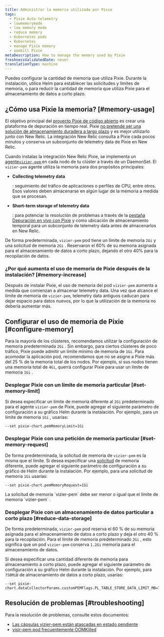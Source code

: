```yaml
---
title: Administrar la memoria utilizada por Pixie
tags:
  - Pixie Auto-telemetry
  - lowmemorymode
  - low memory mode
  - reduce memory
  - Kubernetes pods
  - Kubernetes
  - manage Pixie memory
  - oomkill Pixie
metaDescription: How to manage the memory used by Pixie
freshnessValidatedDate: never
translationType: machine
---
```


Puedes configurar la cantidad de memoria que utiliza Pixie. Durante la instalación, utilice Helm para establecer las solicitudes y límites de memoria, o para reducir la cantidad de memoria que utiliza Pixie para el almacenamiento de datos a corto plazo.

## ¿Cómo usa Pixie la memoria? [#memory-usage]

El objetivo principal del [proyecto Pixie de código abierto](https://github.com/pixie-io/pixie) es crear una plataforma de depuración en tiempo real. Pixie [no pretende ser una solución de almacenamiento duradera a largo plazo](https://docs.px.dev/about-pixie/faq/#data-collection-how-much-data-does-pixie-store) y es mejor utilizarlo junto con New Relic. La integración New Relic consulta a Pixie cada pocos minutos y conserva un subconjunto de telemetry data de Pixie en New Relic.

Cuando instalas la integración New Relic Pixie, se implementa un [agente`vizier-pem` ](https://docs.px.dev/reference/architecture/#vizier)en cada nodo de tu clúster a través de un DaemonSet. El `vizier-pem` agente utiliza la memoria para dos propósitos principales:

* <DoNotTranslate>**Collecting telemetry data**</DoNotTranslate>

  : seguimiento del tráfico de aplicaciones o perfiles de CPU, entre otros. Esos valores deben almacenarse en algún lugar de la memoria a medida que se procesan.

* <DoNotTranslate>**Short-term storage of telemetry data**</DoNotTranslate>

  : para potenciar la resolución de problemas a través de la [pestaña Depuración en vivo con Pixie](/docs/kubernetes-pixie/auto-telemetry-pixie/understand-use-data/live-debugging-with-pixie) y como ubicación de almacenamiento temporal para un subconjunto de telemetry data antes de almacenarlos en New Relic.

De forma predeterminada, `vizier-pem` pod tiene un límite de memoria `2Gi` y una solicitud de memoria `2Gi` . Reservaron el 60% de su memoria asignada para el almacenamiento de datos a corto plazo, dejando el otro 40% para la recopilación de datos.

### ¿Por qué aumenta el uso de memoria de Pixie después de la instalación? [#memory-increase]

Después de instalar Pixie, el uso de memoria del pod `vizier-pem` aumenta a medida que comienzan a almacenar telemetry data. Una vez que alcance el límite de memoria de `vizier-pem`, telemetry data antiguos caducan para dejar espacio para datos nuevos, por lo que la utilización de la memoria no debería aumentar más.

## Configurar el uso de memoria de Pixie [#configure-memory]

Para la mayoría de los clústeres, recomendamos utilizar la configuración de memoria predeterminada `2Gi` . Sin embargo, para ciertos clústeres de poco tráfico, Pixie puede admitir un límite mínimo de memoria de `1Gi`. Para acomodar la aplicación pod, recomendamos que no se asigne a Pixie más del 25 % de la memoria total de los nodos. Por ejemplo, si sus nodos tienen una memoria total de `4Gi`, querrá configurar Pixie para usar un límite de memoria `1Gi` .

### Desplegar Pixie con un límite de memoria particular [#set-memory-limit]

Si desea especificar un límite de memoria diferente al `2Gi` predeterminado para el agente `vizier-pem` de Pixie, puede agregar el siguiente parámetro de configuración a su gráfico Helm durante la instalación. Por ejemplo, para un límite de memoria `1Gi` , usarías:

```
--set pixie-chart.pemMemoryLimit=1Gi
```

### Desplegar Pixie con una petición de memoria particular [#set-memory-request]

De forma predeterminada, la solicitud de memoria de `vizier-pem` es la misma que el límite. Si desea especificar una [solicitud](https://kubernetes.io/docs/concepts/configuration/manage-resources-containers/#requests-and-limits) de memoria diferente, puede agregar el siguiente parámetro de configuración a su gráfico de Helm durante la instalación. Por ejemplo, para una solicitud de memoria `1Gi` usarías:

```
--set pixie-chart.pemMemoryRequest=1Gi
```

<Callout variant="important">
  La solicitud de memoria `vizier-pem` debe ser menor o igual que el límite de memoria `vizier-pem` .
</Callout>

### Desplegar Pixie con un almacenamiento de datos particular a corto plazo [#reduce-data-storage]

De forma predeterminada, `vizier-pem` pod reserva el 60 % de su memoria asignada para el almacenamiento de datos a corto plazo y deja el otro 40 % para la recopilación. Para el límite de memoria predeterminado `2Gi` , esto significa que un pod `vizier-pem` conserva `1.2Gi` memoria para el almacenamiento de datos.

Si desea especificar una cantidad diferente de memoria para almacenamiento a corto plazo, puede agregar el siguiente parámetro de configuración a su gráfico Helm durante la instalación. Por ejemplo, para `750MiB` de almacenamiento de datos a corto plazo, usarías:

```
--set pixie-chart.dataCollectorParams.customPEMFlags.PL_TABLE_STORE_DATA_LIMIT_MB=750
```

## Resolución de problemas [#troubleshooting]

Para la resolución de problemas, consulte estos documentos:

* [Las cápsulas vizier-pem están atascadas en estado pendiente](/docs/kubernetes-pixie/auto-telemetry-pixie/troubleshooting/pods-stuck-pending)
* [visir-pem pod frecuentemente OOMKilled](/docs/kubernetes-pixie/auto-telemetry-pixie/troubleshooting/pods-frequently-oomkilled)
